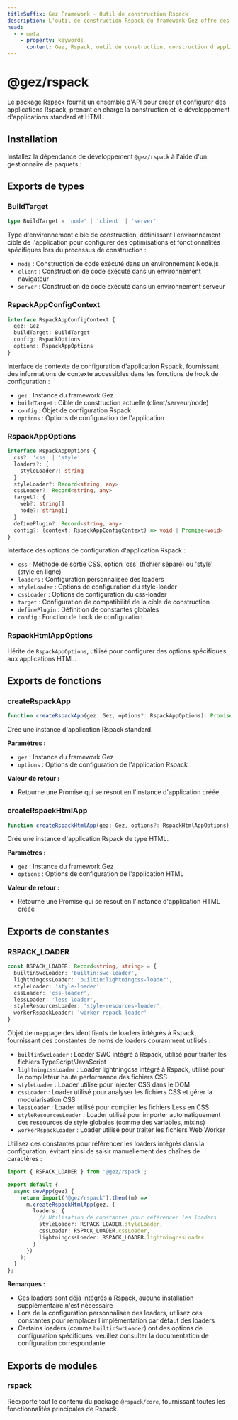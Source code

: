 ```yaml
---
titleSuffix: Gez Framework - Outil de construction Rspack
description: L'outil de construction Rspack du framework Gez offre des capacités de construction d'applications hautes performances, prenant en charge le développement et la construction d'applications standard et HTML, avec des processeurs de ressources intégrés et des configurations d'optimisation.
head:
  - - meta
    - property: keywords
      content: Gez, Rspack, outil de construction, construction d'applications, application HTML, TypeScript, CSS, traitement des ressources, optimisation des performances
---
```



# @gez/rspack

Le package Rspack fournit un ensemble d'API pour créer et configurer des applications Rspack, prenant en charge la construction et le développement d'applications standard et HTML.

## Installation

Installez la dépendance de développement `@gez/rspack` à l'aide d'un gestionnaire de paquets :

<PackageManagerTabs command="install @gez/rspack -D" />

## Exports de types

### BuildTarget

```ts
type BuildTarget = 'node' | 'client' | 'server'
```

Type d'environnement cible de construction, définissant l'environnement cible de l'application pour configurer des optimisations et fonctionnalités spécifiques lors du processus de construction :
- `node` : Construction de code exécuté dans un environnement Node.js
- `client` : Construction de code exécuté dans un environnement navigateur
- `server` : Construction de code exécuté dans un environnement serveur

### RspackAppConfigContext

```ts
interface RspackAppConfigContext {
  gez: Gez
  buildTarget: BuildTarget
  config: RspackOptions
  options: RspackAppOptions
}
```

Interface de contexte de configuration d'application Rspack, fournissant des informations de contexte accessibles dans les fonctions de hook de configuration :
- `gez` : Instance du framework Gez
- `buildTarget` : Cible de construction actuelle (client/serveur/node)
- `config` : Objet de configuration Rspack
- `options` : Options de configuration de l'application

### RspackAppOptions

```ts
interface RspackAppOptions {
  css?: 'css' | 'style'
  loaders?: {
    styleLoader?: string
  }
  styleLoader?: Record<string, any>
  cssLoader?: Record<string, any>
  target?: {
    web?: string[]
    node?: string[]
  }
  definePlugin?: Record<string, any>
  config?: (context: RspackAppConfigContext) => void | Promise<void>
}
```

Interface des options de configuration d'application Rspack :
- `css` : Méthode de sortie CSS, option 'css' (fichier séparé) ou 'style' (style en ligne)
- `loaders` : Configuration personnalisée des loaders
- `styleLoader` : Options de configuration du style-loader
- `cssLoader` : Options de configuration du css-loader
- `target` : Configuration de compatibilité de la cible de construction
- `definePlugin` : Définition de constantes globales
- `config` : Fonction de hook de configuration

### RspackHtmlAppOptions

Hérite de `RspackAppOptions`, utilisé pour configurer des options spécifiques aux applications HTML.

## Exports de fonctions

### createRspackApp

```ts
function createRspackApp(gez: Gez, options?: RspackAppOptions): Promise<App>
```

Crée une instance d'application Rspack standard.

**Paramètres :**
- `gez` : Instance du framework Gez
- `options` : Options de configuration de l'application Rspack

**Valeur de retour :**
- Retourne une Promise qui se résout en l'instance d'application créée

### createRspackHtmlApp

```ts
function createRspackHtmlApp(gez: Gez, options?: RspackHtmlAppOptions): Promise<App>
```

Crée une instance d'application Rspack de type HTML.

**Paramètres :**
- `gez` : Instance du framework Gez
- `options` : Options de configuration de l'application HTML

**Valeur de retour :**
- Retourne une Promise qui se résout en l'instance d'application HTML créée

## Exports de constantes
### RSPACK_LOADER

```ts
const RSPACK_LOADER: Record<string, string> = {
  builtinSwcLoader: 'builtin:swc-loader',
  lightningcssLoader: 'builtin:lightningcss-loader',
  styleLoader: 'style-loader',
  cssLoader: 'css-loader',
  lessLoader: 'less-loader',
  styleResourcesLoader: 'style-resources-loader',
  workerRspackLoader: 'worker-rspack-loader'
}
```

Objet de mappage des identifiants de loaders intégrés à Rspack, fournissant des constantes de noms de loaders couramment utilisés :

- `builtinSwcLoader` : Loader SWC intégré à Rspack, utilisé pour traiter les fichiers TypeScript/JavaScript
- `lightningcssLoader` : Loader lightningcss intégré à Rspack, utilisé pour le compilateur haute performance des fichiers CSS
- `styleLoader` : Loader utilisé pour injecter CSS dans le DOM
- `cssLoader` : Loader utilisé pour analyser les fichiers CSS et gérer la modularisation CSS
- `lessLoader` : Loader utilisé pour compiler les fichiers Less en CSS
- `styleResourcesLoader` : Loader utilisé pour importer automatiquement des ressources de style globales (comme des variables, mixins)
- `workerRspackLoader` : Loader utilisé pour traiter les fichiers Web Worker

Utilisez ces constantes pour référencer les loaders intégrés dans la configuration, évitant ainsi de saisir manuellement des chaînes de caractères :

```ts title="src/entry.node.ts"
import { RSPACK_LOADER } from '@gez/rspack';

export default {
  async devApp(gez) {
    return import('@gez/rspack').then((m) =>
      m.createRspackHtmlApp(gez, {
        loaders: {
          // Utilisation de constantes pour référencer les loaders
          styleLoader: RSPACK_LOADER.styleLoader,
          cssLoader: RSPACK_LOADER.cssLoader,
          lightningcssLoader: RSPACK_LOADER.lightningcssLoader
        }
      })
    );
  }
};
```

**Remarques :**
- Ces loaders sont déjà intégrés à Rspack, aucune installation supplémentaire n'est nécessaire
- Lors de la configuration personnalisée des loaders, utilisez ces constantes pour remplacer l'implémentation par défaut des loaders
- Certains loaders (comme `builtinSwcLoader`) ont des options de configuration spécifiques, veuillez consulter la documentation de configuration correspondante

## Exports de modules

### rspack

Réexporte tout le contenu du package `@rspack/core`, fournissant toutes les fonctionnalités principales de Rspack.